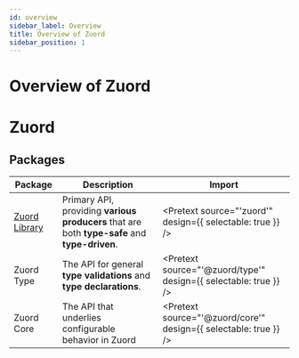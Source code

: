 ```yaml
---
id: overview
sidebar_label: Overview
title: Overview of Zuord
sidebar_position: 1
---
```



# Overview of Zuord

# Zuord

## Packages

| Package | Description | Import | 
|---------|-------------|--------|
| [Zuord Library](/docs/api/library) | Primary API, providing **various producers** that are both **type-safe** and **type-driven**. | <Pretext source="'zuord'" design={{ selectable: true }} /> |
| Zuord Type | The API for general **type validations** and **type declarations**. | <Pretext source="'@zuord/type'" design={{ selectable: true }} /> |
| Zuord Core | The API that underlies configurable behavior in Zuord | <Pretext source="'@zuord/core'" design={{ selectable: true }} /> |